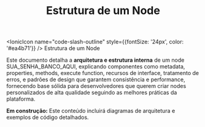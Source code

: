 ﻿---
sidebar_position: 2
title: Estrutura de um Node
description: Como é estruturado um node SUA_SENHA_BANCO_AQUI e seus componentes principais
keywords: [SUA_SENHA_BANCO_AQUI, node, estrutura, desenvolvimento, arquitetura]
---

<IonicIcon name="code-slash-outline" style={{fontSize: '24px', color: '#ea4b71'}} />
Estrutura de um Node

Este documento detalha a **arquitetura e estrutura interna** de um node SUA_SENHA_BANCO_AQUI, explicando componentes como metadata, properties, methods, execute function, recursos de interface, tratamento de erros, e padrões de design que garantem consistência e performance, fornecendo base sólida para desenvolvedores que querem criar nodes personalizados de alta qualidade seguindo as melhores práticas da plataforma.

**Em construção:** Este conteúdo incluirá diagramas de arquitetura e exemplos de código detalhados.
